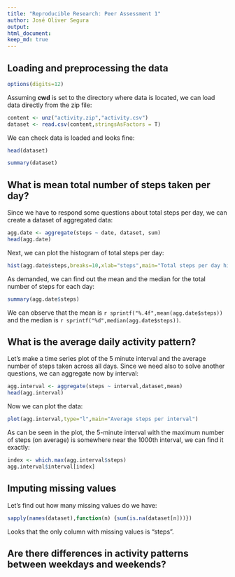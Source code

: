 ```yaml
---
title: "Reproducible Research: Peer Assessment 1"
author: José Oliver Segura
output: 
html_document:
keep_md: true
---
```



## Loading and preprocessing the data
```r
options(digits=12)
```


Assuming **cwd** is set to the directory where data is located, we can load data directly from the zip file:

```r
content <- unz("activity.zip","activity.csv")
dataset <- read.csv(content,stringsAsFactors = T)
```

We can check data is loaded and looks fine:
```r
head(dataset)
```
```r
summary(dataset)
```

## What is mean total number of steps taken per day?

Since we have to respond some questions about total steps per day, we can create a dataset of aggregated data:

```r
agg.date <- aggregate(steps ~ date, dataset, sum)
head(agg.date)
```

Next, we can plot the histogram of total steps per day:
```r
hist(agg.date$steps,breaks=10,xlab="steps",main="Total steps per day histogram",col="gray")
```

As demanded, we can find out the mean and the median for the total number of steps for each day:

```r
summary(agg.date$steps)
```

We can observe that the mean is `r sprintf("%.4f",mean(agg.date$steps))` and the median is `r sprintf("%d",median(agg.date$steps))`.

## What is the average daily activity pattern?

Let's make a time series plot of the 5 minute interval and the average number of steps taken across all days. Since we need also to solve another questions, we can aggregate now by interval:

```r
agg.interval <- aggregate(steps ~ interval,dataset,mean)
head(agg.interval)
```

Now we can plot the data:
```r
plot(agg.interval,type="l",main="Average steps per interval")
```

As can be seen in the plot, the 5-minute interval with the maximum number of steps (on average) is somewhere near the 1000th interval, we can find it exactly:

```r
index <- which.max(agg.interval$steps)
agg.interval$interval[index]
```

## Imputing missing values

Let's find out how many missing values do we have:

```r
sapply(names(dataset),function(n) {sum(is.na(dataset[n]))})
```

Looks that the only column with missing values is "steps".



## Are there differences in activity patterns between weekdays and weekends?
